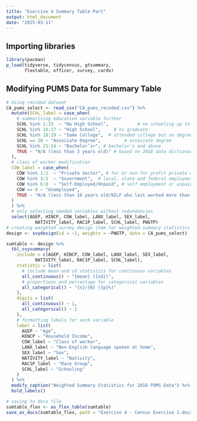 ```yaml
---
title: "Exercise 4 Summary Table Part"
output: html_document
date: "2025-03-11"
---
```

## Importing libraries
```r
library(pacman)
p_load(tidyverse, tidycensus, gtsummary,
       flextable, officer, survey, cardx)
```

## Modifying PUMS Data for Summary Table
```r
# Using recoded dataset
CA_pums_select <- read_csv("CA_pums_recoded.csv") %>%
  mutate(SCHL_label = case_when(
    # summarising education variable further
    SCHL %in% 1:15  ~ "No High School",           # no schooling up to grade 12th grade and no diploma
    SCHL %in% 16:17 ~ "High School",     # hs graduate
    SCHL %in% 18:19 ~ "Some College",  # attended college but no degree
    SCHL == 20 ~ "Associate Degree",         # associate degree
    SCHL %in% 21:24 ~ "Bachelor’s+", # bachelor's and above
    TRUE ~ "N/A (less than 3 years old)" # based on 2018 data dictionary
  ),
  # class of worker modification
  COW_label = case_when(
    COW %in% 1:2  ~ "Private Sector", # for or non-for profit private organisations  
    COW %in% 3:5  ~ "Government",  # local, state and federal employees            
    COW %in% 6:8  ~ "Self-Employed/Unpaid", # self employment or unpaid family worker  
    COW == 9 ~ "Unemployed",
    TRUE ~ "N/A (less than 16 years old/NILF who last worked more than 5 years ago or never worked)" # also based on data dictionary
  )
  ) %>%
  # only selecting needed variables without redundancies
  select(AGEP, HINCP, COW_label, LANX_label, SEX_label,
           NATIVITY_label, RAC1P_label, SCHL_label, PWGTP)
# creating weighted survey design item for weighted summary statistics
design <- svydesign(id = ~1, weights = ~PWGTP, data = CA_pums_select)
```

```r

sumtable <- design %>%
  tbl_svysummary(
    include = c(AGEP, HINCP, COW_label, LANX_label, SEX_label,
           NATIVITY_label, RAC1P_label, SCHL_label),
    statistic = list(
      # include mean and sd statistics for continuous variables
      all_continuous() ~ "{mean} ({sd})",
      # proportions and percentage for categorical variables
      all_categorical() ~ "{n}/{N} ({p}%)"
    ),
    digits = list(
      all_continuous() ~ 1,
      all_categorical() ~ 1
    ),
    # formatting labels for each variable
    label = list(
      AGEP ~ "Age",
      HINCP ~ "Household Income",
      COW_label ~ "Class of worker",
      LANX_label ~ "Non-English language spoken at home",
      SEX_label ~ "Sex",
      NATIVITY_label ~ "Nativity",
      RAC1P_label ~ "Race Group",
      SCHL_label ~ "Schooling"
    )
  ) %>%
  modify_caption("Weighted Summary Statistics for 2018 PUMS Data") %>%
  bold_labels()


```

```r
# saving to docx file
sumtable_flex <- as_flex_table(sumtable)
save_as_docx(sumtable_flex, path = "Exercise 4 - Census Exercise 1.docx")

```
